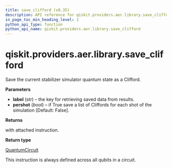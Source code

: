 ```yaml
---
title: save_clifford (v0.35)
description: API reference for qiskit.providers.aer.library.save_clifford in qiskit v0.35
in_page_toc_min_heading_level: 1
python_api_type: function
python_api_name: qiskit.providers.aer.library.save_clifford
---
```


<span id="qiskit-providers-aer-library-save-clifford" />

# qiskit.providers.aer.library.save\_clifford

<Function id="qiskit.providers.aer.library.save_clifford" isDedicatedPage={true} github="https://github.com/qiskit/qiskit-aer/tree/stable/0.10/qiskit/providers/aer/library/save_instructions/save_clifford.py" signature="save_clifford(self, label='clifford', pershot=False)">
  Save the current stabilizer simulator quantum state as a Clifford.

  **Parameters**

  *   **label** (*str*) – the key for retrieving saved data from results.
  *   **pershot** (*bool*) – if True save a list of Cliffords for each shot of the simulation \[Default: False].

  **Returns**

  with attached instruction.

  **Return type**

  [QuantumCircuit](qiskit.circuit.QuantumCircuit "qiskit.circuit.QuantumCircuit")

  <Admonition title="Note" type="note">
    This instruction is always defined across all qubits in a circuit.
  </Admonition>
</Function>

